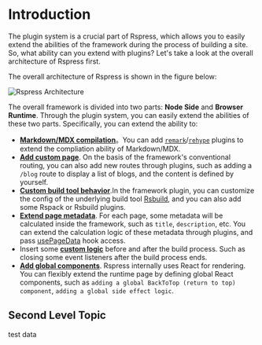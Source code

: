 # Introduction

The plugin system is a crucial part of Rspress, which allows you to easily extend the abilities of the framework during the process of building a site. So, what ability can you extend with plugins? Let's take a look at the overall architecture of Rspress first.

The overall architecture of Rspress is shown in the figure below:

![Rspress Architecture](https://lf3-static.bytednsdoc.com/obj/eden-cn/uhbfnupenuhf/edenx-doc/arch-en.png)

The overall framework is divided into two parts: **Node Side** and **Browser Runtime**. Through the plugin system, you can easily extend the abilities of these two parts. Specifically, you can extend the ability to:

- [**Markdown/MDX compilation**](/plugin/system/plugin-api#markdown)。You can add [`remark`](https://github.com/remarkjs/remark)/[`rehype`](https://github.com/rehypejs/rehype) plugins to extend the compliation ability of Markdown/MDX.
- [**Add custom page**](/plugin/system/plugin-api#addpages). On the basis of the framework's conventional routing, you can also add new routes through plugins, such as adding a `/blog` route to display a list of blogs, and the content is defined by yourself.
- [**Custom build tool behavior**](/plugin/system/plugin-api#builderconfig).In the framework plugin, you can customize the config of the underlying build tool [Rsbuild](https://rsbuild.dev), and you can also add some Rspack or Rsbuild plugins.
- [**Extend page metadata**](/plugin/system/plugin-api#extendpagedata). For each page, some metadata will be calculated inside the framework, such as `title`, `description`, etc. You can extend the calculation logic of these metadata through plugins, and pass [usePageData](/api/client-api/api-runtime.html#usepagedata) hook access.
- Insert some [**custom logic**](/plugin/system/plugin-api#beforebuild/afterbuild) before and after the build process. Such as closing some event listeners after the build process ends.
- [**Add global components**](/plugin/system/plugin-api#globaluicomponents). Rspress internally uses React for rendering. You can flexibly extend the runtime page by defining global React components, such as `adding a global BackToTop (return to top) component`, `adding a global side effect logic`.

## Second Level Topic

test data
